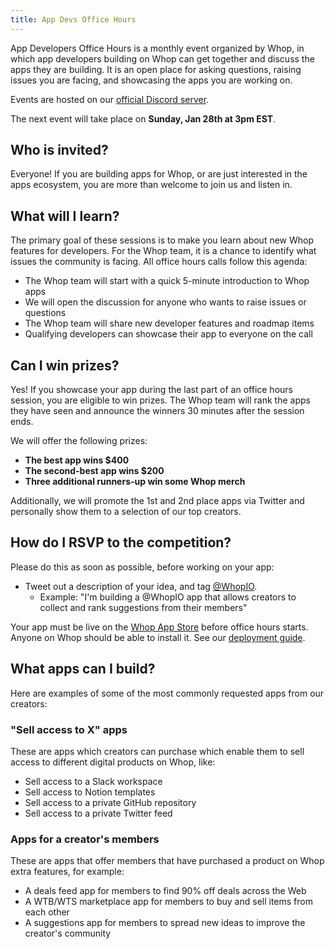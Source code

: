 ```yaml
---
title: App Devs Office Hours
---
```


App Developers Office Hours is a monthly event organized by Whop, in which app developers building on Whop can get together and discuss the apps they are building. It is an open place for asking questions, raising issues you are facing, and showcasing the apps you are working on.

Events are hosted on our [official Discord server](https://discord.gg/whop).

The next event will take place on **Sunday, Jan 28th at 3pm EST**.

## Who is invited?

Everyone! If you are building apps for Whop, or are just interested in the apps ecosystem, you are more than welcome to join us and listen in.

## What will I learn?

The primary goal of these sessions is to make you learn about new Whop features for developers. For the Whop team, it is a chance to identify what issues the community is facing. All office hours calls follow this agenda:

- The Whop team will start with a quick 5-minute introduction to Whop apps
- We will open the discussion for anyone who wants to raise issues or questions
- The Whop team will share new developer features and roadmap items
- Qualifying developers can showcase their app to everyone on the call

## Can I win prizes?

Yes! If you showcase your app during the last part of an office hours session, you are eligible to win prizes. The Whop team will rank the apps they have seen and announce the winners 30 minutes after the session ends.

We will offer the following prizes:

- **The best app wins $400**
- **The second-best app wins $200**
- **Three additional runners-up win some Whop merch**

Additionally, we will promote the 1st and 2nd place apps via Twitter and personally show them to a selection of our top creators.

## How do I RSVP to the competition?

Please do this as soon as possible, before working on your app:

- Tweet out a description of your idea, and tag [@WhopIO](https://twitter.com/WhopIO).
  - Example: "I'm building a @WhopIO app that allows creators to collect and rank suggestions from their members"

Your app must be live on the [Whop App Store](https://whop.com/app-store/) before office hours starts. Anyone on Whop should be able to install it. See our [deployment guide](https://dev.whop.com/apps/deploying#other-guides-coming-soon).

## What apps can I build?

Here are examples of some of the most commonly requested apps from our creators:

### "Sell access to X" apps

These are apps which creators can purchase which enable them to sell access to different digital products on Whop, like:

- Sell access to a Slack workspace
- Sell access to Notion templates
- Sell access to a private GitHub repository
- Sell access to a private Twitter feed

### Apps for a creator's members

These are apps that offer members that have purchased a product on Whop extra features, for example:

- A deals feed app for members to find 90% off deals across the Web
- A WTB/WTS marketplace app for members to buy and sell items from each other
- A suggestions app for members to spread new ideas to improve the creator's community
